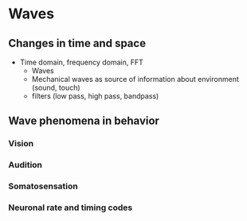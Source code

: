 # Waves

## Changes in time and space

- Time domain, frequency domain, FFT
    - Waves
    - Mechanical waves as source of information about environment (sound, touch)
    - filters (low pass, high pass, bandpass)

## Wave phenomena in behavior

### Vision

### Audition

### Somatosensation

### Neuronal rate and timing codes